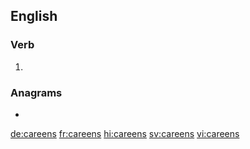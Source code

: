 ==English==

===Verb===
{{head|en|verb form}}

# {{en-third-person singular of|careen}}

===Anagrams===
* {{l|en|Cereans}}

[[de:careens]]
[[fr:careens]]
[[hi:careens]]
[[sv:careens]]
[[vi:careens]]